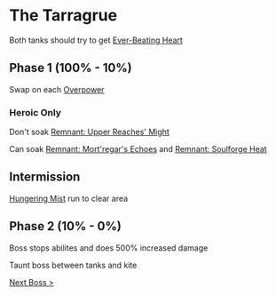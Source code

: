 # The Tarragrue

Both tanks should try to get [Ever-Beating Heart](https://www.wowhead.com/spell=347966/ever-beating-heart)

## Phase 1 (100% - 10%)

Swap on each [Overpower](https://www.wowhead.com/spell=346985/overpower)

### Heroic Only

Don't soak [Remnant: Upper Reaches' Might](https://www.wowhead.com/spell=352382/remnant-upper-reaches-might)

Can soak [Remnant: Mort'regar's Echoes](https://www.wowhead.com/spell=352389/remnant-mortregars-echoes) and [Remnant: Soulforge Heat](https://www.wowhead.com/spell=352398/remnant-soulforge-heat)

## Intermission

[Hungering Mist](https://www.wowhead.com/spell=347671/hungering-mist) run to clear area

## Phase 2 (10% - 0%)

Boss stops abilites and does 500% increased damage

Taunt boss between tanks and kite

[Next Boss >](/bosses/eye-of-the-jailer)
